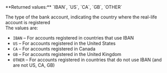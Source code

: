 <ParamField body="Type" type="string">     
**Returned values:** `IBAN`, `US`, `CA`, `GB`, `OTHER`

The type of the bank account, indicating the country where the real-life account is registered  
The values are:  
- `IBAN` – For accounts registered in countries that use IBAN   
- `US` – For accounts registered in the United States   
- `CA` – For accounts registered in Canada  
- `GB` – For accounts registered in the United Kingdom  
- `OTHER` – For accounts registered in countries that do not use IBAN (and are not US, CA, GB)  
</ParamField>